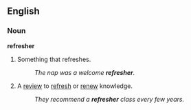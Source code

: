 ==English==
===Noun===
'''refresher'''
#Something that refreshes.
#:''The nap was a welcome '''refresher'''.''
#A [[review]] to [[refresh]] or [[renew]] knowledge.
#:''They recommend a '''refresher''' class every few years.''